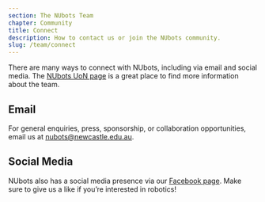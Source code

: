 ```yaml
---
section: The NUbots Team
chapter: Community
title: Connect
description: How to contact us or join the NUbots community.
slug: /team/connect
---
```


There are many ways to connect with NUbots, including via email and social media. The [NUbots UoN page](https://www.newcastle.edu.au/research-and-innovation/centre/engineering-built-environment/newcastle-robotics-laboratory/nubots) is a great place to find more information about the team.

## Email

For general enquiries, press, sponsorship, or collaboration opportunities, email us at [nubots@newcastle.edu.au](nubots@newcastle.edu.au).

## Social Media

NUbots also has a social media presence via our [Facebook page](https://www.facebook.com/NubotsRobotics/). Make sure to give us a like if you’re interested in robotics!
